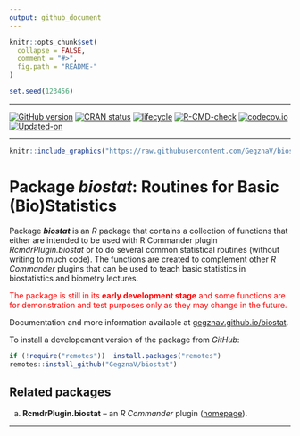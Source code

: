 ```yaml
---
output: github_document
---
```


<!-- README.md is generated from README.Rmd. Please edit that file -->
 
```r
knitr::opts_chunk$set(
  collapse = FALSE,
  comment = "#>",
  fig.path = "README-"
)

set.seed(123456)
```

***
<!-- badges: start -->
<!-- [![AppVeyor](https://ci.appveyor.com/api/projects/status/github/GegznaV/biostat?branch=master&svg=true)](https://ci.appveyor.com/project/GegznaV/biostat) -->
<!-- [![Travis-CI](https://travis-ci.org/GegznaV/biostat.png?branch=master)](https://travis-ci.org/GegznaV/biostat) -->
[![GitHub version](https://img.shields.io/badge/GitHub-v`r packageVersion("biostat")`-brightgreen.svg)](https://github.com/GegznaV/biostat)
[![CRAN status](https://www.r-pkg.org/badges/version/biostat)](https://CRAN.R-project.org/package=biostat)
[![lifecycle](https://img.shields.io/badge/lifecycle-experimental-orange.svg)](https://www.tidyverse.org/lifecycle/#experimental)
[![R-CMD-check](https://github.com/GegznaV/biostat/workflows/R-CMD-check/badge.svg)](https://github.com/GegznaV/biostat/actions)
[![codecov.io](https://codecov.io/github/GegznaV/biostat/coverage.svg?branch=master)](https://codecov.io/github/GegznaV/biostat?branch=master)
[![Updated-on](https://img.shields.io/badge/Updated%20on-`r gsub('-', '--', Sys.Date())`-yellowgreen.svg)](/commits/master)
<!-- badges: end -->

***

```r
knitr::include_graphics("https://raw.githubusercontent.com/GegznaV/biostat/master/pkgdown/logo.png")
```


Package **_biostat_**: Routines for Basic (Bio)Statistics
==============================================================================

Package **_biostat_** is an *R* package that contains a collection of functions that either are intended to be used with R Commander plugin *RcmdrPlugin.biostat* or to do several common statistical routines (without writing to much code). The functions are created to complement other *R Commander* plugins that can be used to teach basic statistics in biostatistics and biometry lectures. 
 
<font color="red">
The package is still in its **early development stage** and some functions are for demonstration and test purposes only as they may change in the future.
</font>

Documentation and more information available at [gegznav.github.io/biostat](https://gegznav.github.io/biostat).


<!-- ## Install package -->

<!-- To install a released version of the package from *CRAN*: -->
<!-- ```{r, eval=FALSE} -->
<!-- install.packages("biostat") -->
<!-- ``` -->

To install a developement version of the package from *GitHub*:

```r
if (!require("remotes"))  install.packages("remotes")
remotes::install_github("GegznaV/biostat")
```

<!-- *** -->

## Related packages


a. **RcmdrPlugin.biostat** -- an *R Commander* plugin  ([homepage](https://gegznav.github.io/RcmdrPlugin.biostat/)).


<!--  <p align="right"> </p>     -->

***
